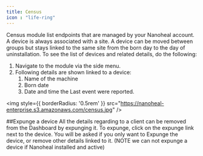 ---
title: Census
icon : "life-ring" 
---
Census module list endpoints that are managed by your Nanoheal account. A device is always associated with a site. A device can be moved between groups but stays linked to the same site from the born day to the day of uninstallation. To see the list of devices and related details, do the following:
1. Navigate to the module via the side menu.
2. Following details are shown linked to a device:
    1. Name of the machine
    2. Born date
    3. Date and time the Last event were reported.

<img
  style={{ borderRadius: '0.5rem' }}
  src="https://nanoheal-enterprise.s3.amazonaws.com/census.jpg"
/>

##Expunge a device
All the details regarding to a client can be removed from the Dashboard by expunging it. 
To expunge, click on the expunge link next to the device. You will be asked if you only want to Expunge the device, or remove other details linked to it. (NOTE we can not expunge a device if Nanoheal installed and active)